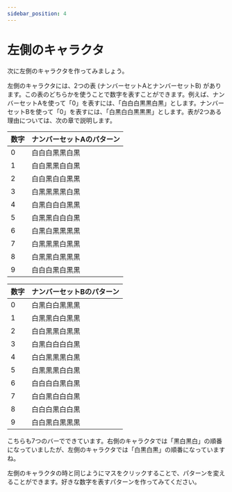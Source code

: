 ```yaml
---
sidebar_position: 4
---
```



# 左側のキャラクタ

次に左側のキャラクタを作ってみましょう。

左側のキャラクタには、2つの表 (ナンバーセットAとナンバーセットB) があります。この表のどちらかを使うことで数字を表すことができます。例えば、ナンバーセットAを使って「0」を表すには、「白白白黒黒白黒」とします。ナンバーセットBを使って「0」を表すには、「白黒白白黒黒黒」とします。表が2つある理由については、次の章で説明します。

| 数字 | ナンバーセットAのパターン |
| ---- | ------------------------- |
| 0    | 白白白黒黒白黒            |
| 1    | 白白黒黒白白黒            |
| 2    | 白白黒白白黒黒            |
| 3    | 白黒黒黒黒白黒            |
| 4    | 白黒白白白黒黒            |
| 5    | 白黒黒白白白黒            |
| 6    | 白黒白黒黒黒黒            |
| 7    | 白黒黒黒白黒黒            |
| 8    | 白黒黒白黒黒黒            |
| 9    | 白白白黒白黒黒            |

| 数字 | ナンバーセットBのパターン |
| ---- | ------------------------- |
| 0    | 白黒白白黒黒黒            |
| 1    | 白黒黒白白黒黒            |
| 2    | 白白黒黒白黒黒            |
| 3    | 白黒白白白白黒            |
| 4    | 白白黒黒黒白黒            |
| 5    | 白黒黒黒白白黒            |
| 6    | 白白白白黒白黒            |
| 7    | 白白黒白白白黒            |
| 8    | 白白白黒白白黒            |
| 9    | 白白黒白黒黒黒            |

こちらも7つのバーでできています。右側のキャラクタでは「黒白黒白」の順番になっていましたが、左側のキャラクタでは「白黒白黒」の順番になっていますね。

左側のキャラクタの時と同じようにマスをクリックすることで、パターンを変えることができます。好きな数字を表すパターンを作ってみてください。

<CreateSymbolCharacterPlayground isLeft={true} />
